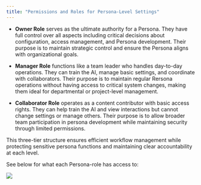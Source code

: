 ```yaml
---
title: "Permissions and Roles for Persona-Level Settings"
---  
```


* **Owner Role** serves as the ultimate authority for a Persona. They have full control over all aspects including critical decisions about configuration, access management, and Persona development. Their purpose is to maintain strategic control and ensure the Persona aligns with organizational goals.

* **Manager Role** functions like a team leader who handles day-to-day operations. They can train the AI, manage basic settings, and coordinate with collaborators. Their purpose is to maintain regular Rersona operations without having access to critical system changes, making them ideal for departmental or project-level management.

* **Collaborator Role** operates as a content contributor with basic access rights. They can help train the AI and view interactions but cannot change settings or manage others. Their purpose is to allow broader team participation in persona development while maintaining security through limited permissions.

This three-tier structure ensures efficient workflow management while protecting sensitive persona functions and maintaining clear accountability at each level.

See below for what each Persona-role has access to:

![](/images/Group1597882421(1).png)
